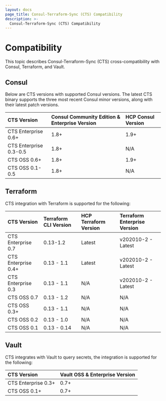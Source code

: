 ```yaml
---
layout: docs
page_title: Consul-Terraform-Sync (CTS) Compatibility
description: >-
  Consul-Terraform-Sync (CTS) Compatibility
---
```


# Compatibility

This topic describes Consul-Terraform-Sync (CTS) cross-compatibility with Consul, Terraform, and Vault.

## Consul

Below are CTS versions with supported Consul versions. The latest CTS binary supports the three most recent Consul minor versions, along with their latest patch versions.

| CTS Version            | Consul Community Edition & Enterprise Version | HCP Consul Version |
| :--------------------- | :------------------------------ | :----------------- |
| CTS Enterprise 0.6+    | 1.8+                            | 1.9+               |
| CTS Enterprise 0.3-0.5 | 1.8+                            | N/A                |
| CTS OSS 0.6+           | 1.8+                            | 1.9+               |
| CTS OSS 0.1-0.5        | 1.8+                            | N/A                |

## Terraform

CTS integration with Terraform is supported for the following:

| CTS Version         | Terraform CLI Version | HCP Terraform Version | Terraform Enterprise Version |
| :------------------ | :-------------------- | :---------------------- | :--------------------------- |
| CTS Enterprise 0.7   | 0.13-1.2             | Latest                  | v202010-2 - Latest           |
| CTS Enterprise 0.4+ | 0.13 - 1.1            | Latest                  | v202010-2 - Latest           |
| CTS Enterprise 0.3  | 0.13 - 1.1            | N/A                     | v202010-2 - Latest           |
| CTS OSS 0.7         | 0.13 - 1.2            | N/A                     | N/A                          |
| CTS OSS 0.3+        | 0.13 - 1.1            | N/A                     | N/A                          |
| CTS OSS 0.2         | 0.13 - 1.0            | N/A                     | N/A                          |
| CTS OSS 0.1         | 0.13 - 0.14           | N/A                     | N/A                          |

## Vault

CTS integrates with Vault to query secrets, the integration is supported for the following:

| CTS Version         | Vault OSS & Enterprise Version |
| :------------------ | :----------------------------- |
| CTS Enterprise 0.3+ | 0.7+                           |
| CTS OSS 0.1+        | 0.7+                           |
